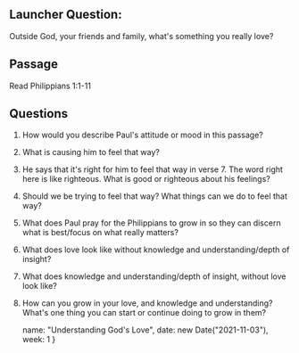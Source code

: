 ## Launcher Question:

Outside God, your friends and family, what's something you really love?

## Passage

Read Philippians 1:1-11

## Questions

1. How would you describe Paul's attitude or mood in this passage?
2. What is causing him to feel that way?
3. He says that it's right for him to feel that way in verse 7. The word right here is like righteous. What is good or righteous about his feelings?
4. Should we be trying to feel that way? What things can we do to feel that way?
5. What does Paul pray for the Philippians to grow in so they can discern what is best/focus on what really matters?
6. What does love look like without knowledge and understanding/depth of insight?
7. What does knowledge and understanding/depth of insight, without love look like? 
8. How can you grow in your love, and knowledge and understanding? What's one thing you can start or continue doing to grow in them?

    name: "Understanding God's Love",
    date: new Date("2021-11-03"),
    week: 1
}